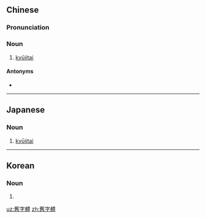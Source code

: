 {{also|旧字体}}
==Chinese==
{{zh-forms|s=旧字体|type=12}}

===Pronunciation===
{{zh-pron
|m=jiùzìtǐ
|c=gau6 zi6 tai2
|cat=n
}}

===Noun===
{{zh-noun}}

# [[kyūjitai]] {{gloss|traditional form of Japanese [[kanji]] used before 1947}}

====Antonyms====
* {{zh-l|新字體}}

{{zh-cat|Linguistics}}

----

==Japanese==
{{ja-kanjitab|きゅう|じ|たい|yomi=on}}

===Noun===
{{ja-noun|きゅうじたい|shin=旧字体}}

# {{kyujitai spelling of|旧字体}} [[kyūjitai]] {{gloss|traditional form of Japanese [[kanji]] used before 1947}}

----

==Korean==
{{ko-hanjatab}}

===Noun===
{{ko-noun|hj|hangeul=구자체}}

# {{hanja form of|구자체|[[kyūjitai]]}}

[[uz:舊字體]]
[[zh:舊字體]]